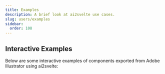 ```yaml
---
title: Examples
description: A brief look at ai2svelte use cases.
slug: users/examples
sidebar:
  order: 108
---
```



## Interactive Examples

Below are some interactive examples of components exported from Adobe Illustrator using ai2svelte:

<LinkCard
  title="Example 1"
  href="../../example1/"
  description="using Snippet to add a headline"
/>
<LinkCard
  title="Example 2"
  href="../../example2/"
  description="using Snippet for precise video positioning and alignment"
/>
<LinkCard
  title="Example 3"
  href="../../example3/"
  description="using Snippets to embed 3D models"
/>
<LinkCard
  title="Example 4"
  href="../../example4/"
  description="leveraging Snippet and PNG layers for interactivity"
/>
<LinkCard
  title="Example 5"
  href="../../example5/"
  description="using Snippet to embed 3rd party widget"
/>
<LinkCard
  title="Example 6"
  href="../../example6/"
  description="advanced interactivity using PNG layer"
/>
